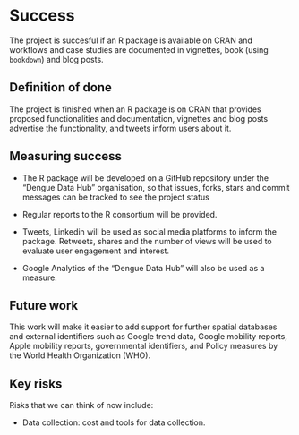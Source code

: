 # Success
<!-- 
Projects should have a definition of done that is measurable, and a thorough understanding going in of what the risks are to delivery 
-->

The project is succesful if an R package is available on CRAN and workflows and case studies are documented in vignettes, book (using `bookdown`) and blog posts. 

## Definition of done
<!-- 
What does success look like? 
-->

The project is finished when an R package is on CRAN that provides proposed functionalities and documentation, vignettes and blog posts advertise the functionality, and tweets inform users about it.

## Measuring success
<!-- 
How will we know when success is achieved, what markers can we use along the way 
-->


* The R package will be developed on a GitHub repository under the
"Dengue Data Hub" organisation, so that issues, forks, stars and commit messages can be tracked
to see the project status

* Regular reports to the R consortium will be provided.

* Tweets, Linkedin will be used as social media platforms to inform the package. Retweets, shares and the number of views will be used to evaluate user engagement and interest.

* Google Analytics of the "Dengue Data Hub" will also be used as a measure.

## Future work
<!-- 
How could this be extended / developed in the future by yourself and/or the community in general?
-->

This work will make it easier to add support for further spatial databases and external identifiers such as Google trend data, Google mobility reports, Apple mobility reports, governmental identifiers, and Policy measures by the World Health Organization (WHO).

## Key risks
<!-- 
What sort of things could come up that can delay or break the project?

 - [ ] People
 - [ ] Processes
 - [ ] Tooling & Technology
 - [ ] Costs

-->

Risks that we can think of now include:

- Data collection: cost and tools for data collection.